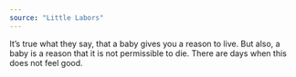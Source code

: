 ```yaml
---
source: "Little Labors"
---
```


It’s true what they say, that a baby gives you a reason to live. But also, a baby is a reason that it is not permissible to die. There are days when this does not feel good.


